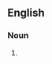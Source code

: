 {{also|republicans}}

==English==

===Noun===
{{head|en|noun plural form}}

# {{plural of|Republican|lang=en}}